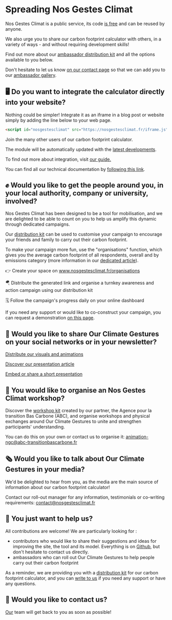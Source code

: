 # Spreading Nos Gestes Climat

Nos Gestes Climat is a public service, its code <a href="/documentation">is free</a> and can be reused by anyone. 

We also urge you to share our carbon footprint calculator with others, in a variety of ways - and without requiring development skills!

Find out more about our <a href="https://drive.google.com/drive/u/0/folders/1ppvieBBNCSSkvREGIAAK44PmPNy9CRz9">ambassador distribution kit</a> and all the options available to you below.

Don't hesitate to let us know <a href="/contact">on our contact page</a> so that we can add you to our <a href="/ambassadeurs">ambassador gallery</a>.

## 🖥️ Do you want to integrate the calculator directly into your website?

Nothing could be simpler! Integrate it as an iframe in a blog post or website simply by adding the line below to your web page.

```html
<script id="nosgestesclimat" src="https://nosgestesclimat.fr/iframe.js"></script>
```

Join the many other users of our carbon footprint calculator.

The module will be automatically updated with the <a href="/nouveaut%C3%A9s">latest developments</a>.

To find out more about integration, visit <a href="https://accelerateur-transition-ecologique-ademe.notion.site/Int-grer-Nos-Gestes-Climat-en-iframe-abdeb175baf84143922006964d80348c">our guide.</a>

You can find all our technical documentation by <a href="https://accelerateur-transition-ecologique-ademe.notion.site/c57ea7dfc6214660a2d6a6a3addb88bd?v=d60b4b87e8ea4bee8e3c501bea75afc9">following this link</a>.

## ✊ Would you like to get the people around you, in your local authority, company or university, involved?

Nos Gestes Climat has been designed to be a tool for mobilisation, and we are delighted to be able to count on you to help us amplify this dynamic through dedicated campaigns.

Our <a href="https://drive.google.com/drive/u/0/folders/1ppvieBBNCSSkvREGIAAK44PmPNy9CRz9">distribution kit</a> can be used to customise your campaign to encourage your friends and family to carry out their carbon footprint.

To make your campaign more fun, use the "organisations" function, which gives you the average carbon footprint of all respondents, overall and by emissions category (more information in our <a href="/blog/actualites-et-fonctionnalites/nouveau-parcours-organisations">dedicated article</a>).

👉 Create your space on <a href="/organisations">www.nosgestesclimat.fr/organisations</a>

🪂 Distribute the generated link and organise a turnkey awareness and action campaign using our distribution kit

🗓️ Follow the campaign's progress daily on your online dashboard

If you need any support or would like to co-construct your campaign, you can request a demonstration <a href="https://nosgestesclimat.fr/organisations/demander-demo">on this page</a>.

## 📢 Would you like to share Our Climate Gestures on your social networks or in your newsletter?

<a href="https://accelerateur-transition-ecologique-ademe.notion.site/Diffusez-nos-visuels-et-animations-6767f93e71db436e8521b243206badd9">Distribute our visuals and animations</a>

<a href="https://accelerateur-transition-ecologique-ademe.notion.site/D-couvrez-notre-article-de-pr-sentation-54cd8914e19d4aeca58f2c819dde8846">Discover our presentation article</a> 

<a href="https://accelerateur-transition-ecologique-ademe.notion.site/Int-grez-ou-partagez-une-br-ve-pr-sentation-788fb1666fe641ceb648e1602111a035?pvs=74">Embed or share a short presentation</a>

## 👥 You would like to organise an Nos Gestes Climat workshop?

Discover the <a href="https://drive.google.com/drive/folders/1dORmBbDLDG31PLLOblP8Wg5CrrksAfjV">workshop kit</a> created by our partner, the Agence pour la transition Bas Carbone (ABC), and organise workshops and physical exchanges around Our Climate Gestures to unite and strengthen participants' understanding. 

You can do this on your own or contact us to organise it: <a href="mailto:animation-ngc@abc-transitionbascarbone.fr">animation-ngc@abc-transitionbascarbone.fr</a>

## 🗞️ Would you like to talk about Our Climate Gestures in your media?

We'd be delighted to hear from you, as the media are the main source of information about our carbon footprint calculator!

Contact our roll-out manager for any information, testimonials or co-writing requirements: contact@nosgestesclimat.fr

## 🤲 You just want to help us?

All contributions are welcome! We are particularly looking for :

- contributors who would like to share their suggestions and ideas for improving the site, the tool and its model. Everything is on <a href="https://github.com/datagir/?q=nosgestesclimat&type=&language=&sort=">Github</a>, but don't hesitate to contact us directly.
- ambassadors who can roll out Our Climate Gestures to help people carry out their carbon footprint

As a reminder, we are providing you with a <a href="https://drive.google.com/drive/u/0/folders/1ppvieBBNCSSkvREGIAAK44PmPNy9CRz9">distribution kit</a> for our carbon footprint calculator, and you can <a href="https://nosgestesclimat.fr/contact">write to us</a> if you need any support or have any questions.

## 💌 Would you like to contact us?

<a href="/contact">Our</a> team will get back to you as soon as possible!